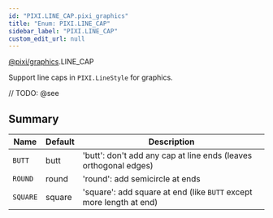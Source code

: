 ```yaml
---
id: "PIXI.LINE_CAP.pixi_graphics"
title: "Enum: PIXI.LINE_CAP"
sidebar_label: "PIXI.LINE_CAP"
custom_edit_url: null
---
```


[@pixi/graphics](../modules/pixi_graphics).LINE_CAP


Support line caps in `PIXI.LineStyle` for graphics.



// TODO: @see

        

## Summary
| Name                | Default | Description                                                             |
| ------------------- | ------- | ----------------------------------------------------------------------- |
| <code>BUTT</code>   | butt    | 'butt'&#58; don't add any cap at line ends (leaves orthogonal edges)    |
| <code>ROUND</code>  | round   | 'round'&#58; add semicircle at ends                                     |
| <code>SQUARE</code> | square  | 'square'&#58; add square at end (like `BUTT` except more length at end) |

    
